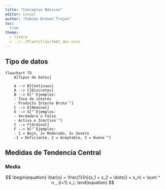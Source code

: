 ```yaml
---
title: "Conceptos Básicos"
editor: visual
author: "Fabián Brenes Trejos"
toc:
  true
theme: 
  - litera
  - ../../Plantillas/fmbt_doc.scss
---
```


## Tipo de datos

```mermaid

flowchart TD
    A[Tipos de Datos] 

    A --> B[Continuos]
    A --> C[Discretos]
    B --> D["`Ejemplos:
    - Tasa de interés
    - Producto Interno Bruto`"]
    C --> E[Nominal]
    E --> G["`Ejemplos:
    - Verdadero o Falso
    - Activo o Inactivo`"]
    C --> F[Ordinal]
    F --> H["`Ejemplos:
    - 1 = Bajo, 2= Moderado, 3= Severo
    -1 = Deficiente, 2 = Aceptable, 3 = Bueno`"]

```

## Medidas de Tendencia Central

### Media

$$
\begin{equation}
    \bar{x} = \frac{1}{n}(x_1 + x_2 + \dots{} +  x_n) = \sum ^ n _ {i=1}  x_i,
    \end{equation}
$$

